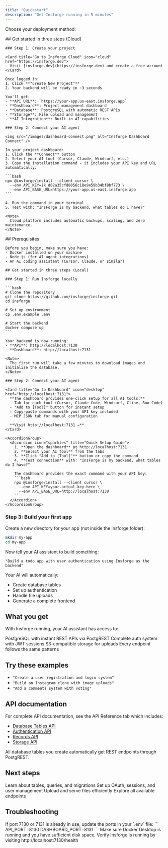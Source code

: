 ```yaml
---
title: "Quickstart"
description: "Get Insforge running in 5 minutes"
---
```


Choose your deployment method:

<Tabs>
  <Tab title="Cloud Platform">
    ## Get started in three steps (Cloud)
    
    ### Step 1: Create your project
    
    <Card title="Go to Insforge Cloud" icon="cloud" href="https://insforge.dev">
      Visit [insforge.dev](https://insforge.dev) and create a free account
    </Card>
    
    Once logged in:
    1. Click **"Create New Project"**
    2. Your backend will be ready in ~3 seconds
    
    You'll get:
    - **API URL**: `https://your-app.us-east.insforge.app`
    - **Dashboard**: Project management dashboard
    - **Database**: PostgreSQL with automatic REST APIs
    - **Storage**: File upload and management
    - **AI Integration**: Built-in AI capabilities
    
    ### Step 2: Connect your AI agent
    
    <img src="/images/dashboard-connect.png" alt="Insforge Dashboard Connect" />
    
    In your project dashboard:
    1. Click the **Connect** button
    2. Select your AI tool (Cursor, Claude, Windsurf, etc.)
    3. Copy the installation command - it includes your API key and URL automatically:
    
    ```bash
    npx @insforge/install --client cursor \
      --env API_KEY=ik_d02a35cfd8056c18e9e59b34bf8bf773 \
      --env API_BASE_URL=https://your-app.us-east.insforge.app
    ```
    
    4. Run the command in your terminal
    5. Test with: "InsForge is my backend, what tables do I have?"
    
    <Note>
      Cloud platform includes automatic backups, scaling, and zero maintenance.
    </Note>
  </Tab>
  
  <Tab title="Local Development">
    ## Prerequisites
    
    Before you begin, make sure you have:
    - Docker installed on your machine
    - Node.js (for AI agent integrations)
    - An AI coding assistant (Cursor, Claude, or similar)
    
    ## Get started in three steps (Local)
    
    ### Step 1: Run Insforge locally
    
    ```bash
    # Clone the repository
    git clone https://github.com/insforge/insforge.git
    cd insforge
    
    # Set up environment
    cp .env.example .env
    
    # Start the backend
    docker compose up
    ```
    
    Your backend is now running:
    - **API**: http://localhost:7130
    - **Dashboard**: http://localhost:7131
    
    <Note>
      The first run will take a few minutes to download images and initialize the database.
    </Note>
    
    ### Step 2: Connect your AI agent
    
    <Card title="Go to Dashboard" icon="desktop" href="http://localhost:7131">
      **The dashboard provides one-click setup for all AI tools:**
      - Tab for each tool (Cursor, Claude Code, Windsurf, Cline, Roo Code)
      - "Add to [Tool]" button for instant setup
      - Copy-paste commands with your API key included
      - MCP JSON tab for manual configuration
      
      **Visit http://localhost:7131 →**
    </Card>
    
    <AccordionGroup>
      <Accordion icon="sparkles" title="Quick Setup Guide">
        1. **Open the dashboard** at http://localhost:7131
        2. **Select your AI tool** from the tabs
        3. **Click "Add to [Tool]"** button or copy the command
        4. **Test connection** with: "InsForge is my backend, what tables do I have?"
        
        The dashboard provides the exact command with your API key:
        ```bash
        npx @insforge/install --client cursor \
          --env API_KEY=your-actual-key-here \
          --env API_BASE_URL=http://localhost:7130
        ```
      </Accordion>
    </AccordionGroup>
  </Tab>
</Tabs>

### Step 3: Build your first app

Create a new directory for your app (not inside the insforge folder):

```bash
mkdir my-app
cd my-app
```

Now tell your AI assistant to build something:

```
"Build a todo app with user authentication using Insforge as the backend"
```

Your AI will automatically:
- Create database tables
- Set up authentication
- Handle file uploads
- Generate a complete frontend

## What you get

With Insforge running, your AI assistant has access to:

<CardGroup cols={2}>
  <Card title="Database" icon="database">
    PostgreSQL with instant REST APIs via PostgREST
  </Card>
  
  <Card title="Authentication" icon="shield">
    Complete auth system with JWT sessions
  </Card>
  
  <Card title="File Storage" icon="folder">
    S3-compatible storage for uploads
  </Card>
  
  <Card title="Consistent APIs" icon="code">
    Every endpoint follows the same patterns
  </Card>
</CardGroup>

## Try these examples

- `"Create a user registration and login system"`
- `"Build an Instagram clone with image uploads"`
- `"Add a comments system with voting"`

## API documentation

For complete API documentation, see the API Reference tab which includes:
- [Database Tables API](/api-reference/tables/create-table)
- [Authentication API](/api-reference/auth/register)
- [Records API](/api-reference/records/query-records)
- [Storage API](/api-reference/storage/upload-file)

<Tip>
  All database tables you create automatically get REST endpoints through PostgREST.
</Tip>

## Next steps

<CardGroup cols={2}>
  <Card title="Database Overview" icon="database" href="/core-concepts/database/overview">
    Learn about tables, queries, and migrations
  </Card>
  
  <Card title="Authentication Overview" icon="shield" href="/core-concepts/authentication/overview">
    Set up OAuth, sessions, and user management
  </Card>
  
  <Card title="Storage Overview" icon="folder" href="/core-concepts/storage/overview">
    Upload and serve files efficiently
  </Card>
  
  <Card title="API Reference" icon="book" href="/api-reference/tables/create-table">
    Explore all available endpoints
  </Card>
</CardGroup>

## Troubleshooting

<AccordionGroup>
  <Accordion icon="circle-exclamation" title="Port already in use">
    If port 7130 or 7131 is already in use, update the ports in your `.env` file:
    ```
    API_PORT=8130
    DASHBOARD_PORT=8131
    ```
  </Accordion>
  
  <Accordion icon="circle-exclamation" title="Docker not starting">
    Make sure Docker Desktop is running and you have sufficient disk space.
  </Accordion>
  
  <Accordion icon="circle-exclamation" title="AI agent not connecting">
    Verify Insforge is running by visiting http://localhost:7130/health
  </Accordion>
</AccordionGroup>